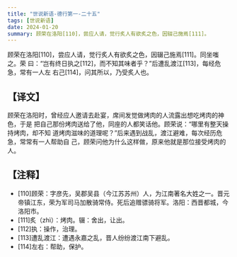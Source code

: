 ```yaml
---
title: "世说新语-德行第一-二十五"
tags: [世说新语]
date: 2024-01-20
summary: 顾荣在洛阳[110]，尝应人请，觉行炙人有欲炙之色，因辍己施焉[111]。
---
```


顾荣在洛阳[110]，尝应人请，觉行炙人有欲炙之色，因辍己施焉[111]。同坐嗤之。荣
曰：“岂有终日执之[112]，而不知其味者乎？”后遭乱渡江[113]，每经危急，常有一人左
右己[114]，问其所以，乃受炙人也。

## 【译文】

顾荣在洛阳时，曾经应人邀请去赴宴，席间发觉做烤肉的人流露出想吃烤肉的神色，于是
把自己那份烤肉送给了他，同座的人都笑话他。顾荣说：“哪里有整天操持烤肉，却不知
道烤肉滋味的道理呢？”后来遇到战乱，渡江避难，每次经历危急，常常有一人帮助自
己，顾荣问他为什么这样做，原来他就是那位接受烤肉的人。

## 【注释】

- [110]顾荣：字彦先，吴郡吴县（今江苏苏州）人，为江南著名大姓之一。晋元帝镇江东，荣为军司马加散骑常侍。死后追赠骠骑将军。洛阳：西晋都城，今洛阳市。
- [111]炙（zhì）：烤肉。辍：舍出，让出。
- [112]执：操作，治理。
- [113]遭乱渡江：遭遇永嘉之乱，晋人纷纷渡江南下避乱。
- [114]左右：帮助，保护。
